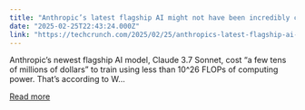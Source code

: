 ```yaml
---
title: "Anthropic’s latest flagship AI might not have been incredibly costly to train"
date: "2025-02-25T22:43:24.000Z"
link: "https://techcrunch.com/2025/02/25/anthropics-latest-flagship-ai-might-not-have-been-incredibly-costly-to-train/"
---
```


Anthropic&#8217;s newest flagship AI model, Claude 3.7 Sonnet, cost &#8220;a few tens of millions of dollars&#8221; to train using less than 10^26 FLOPs of computing power. That&#8217;s according to W...

[Read more](https://techcrunch.com/2025/02/25/anthropics-latest-flagship-ai-might-not-have-been-incredibly-costly-to-train/)
